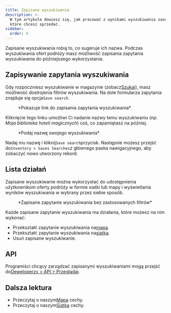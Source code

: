 ```yaml
---
title: Zapisane wyszukiwania
description: >-
  W tym artykule dowiesz się, jak pracować z wynikami wyszukiwania zasobów,
  które chcesz sprzedać.
sidebar:
  order: 4
---
```


Zapisane wyszukiwania robią to, co sugeruje ich nazwa. Podczas wyszukiwania ofert podróży masz możliwość zapisania zapytania wyszukiwania do późniejszego wykorzystania.

## Zapisywanie zapytania wyszukiwania

Gdy rozpoczniesz wyszukiwanie w magazynie (zobacz[Szukaj](/studio/search)), masz możliwość dostrojenia filtrów wyszukiwania.
Na dole formularza zapytania znajduje się opcja`Save search`.

<figure>
  <CloudinaryImage width="350" height="329" resize="scale" quality="best" alt="Zapisz wyszukiwanie" src="academy/save-search" errorImage="noimage_opaque_nyrtl0.png" />

  <figcaption>*Pokazuje link do zapisania zapytania wyszukiwania*</figcaption>
</figure>


Kliknięcie tego linku umożliwi Ci nadanie nazwy temu wyszukiwaniu (*np. Moja biblioteka hoteli magicznych*) coś, co zapamiętasz na później.

<figure>
  <CloudinaryImage width="350" height="329" resize="scale" quality="best" alt="Podaj nazwę swojego wyszukiwania" src="academy/name-save-search" errorImage="noimage_opaque_nyrtl0.png" />

  <figcaption>*Podaj nazwę swojego wyszukiwania*</figcaption>
</figure>


Nadaj mu nazwę i kliknij`Save search`przycisk. Następnie możesz przejść do`Inventory > Saves Searches`z głównego paska nawigacyjnego, aby zobaczyć nowo utworzony rekord.

## Lista działań

Zapisane wyszukiwanie można wykorzystać do udostępnienia użytkownikom oferty podróży w formie siatki lub mapy i wyświetlania wyników wyszukiwania w wybrany przez siebie sposób.

<figure>
  <CloudinaryImage width="700" height="939" resize="scale" quality="best" alt="Zapisane akcje wyszukiwania" src="academy/saved-search-actions" errorImage="noimage_opaque_nyrtl0.png" />

  <figcaption>*Zapisane zapytanie wyszukiwania bez zastosowanych filtrów*</figcaption>
</figure>


Każde zapisane zapytanie wyszukiwania ma działania, które możesz na nim wykonać:

* Przekształć zapytanie wyszukiwania na[mapa](/studio/maps).
* Przekształć zapytanie wyszukiwania na[siatka](/studio/grids).
* Usuń zapisane wyszukiwanie.

## API

Programiści chcący zarządzać zapisanymi wyszukiwaniami mogą przejść do[Deweloperzy > API > Przeglądaj](/developers/apis/#browse-api).

## Dalsza lektura

* Przeczytaj o naszym[Mapa](/studio/maps) cechy.
* Przeczytaj o naszym[Siatka](/studio/grids) cechy.

